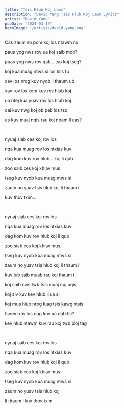```yaml
---
title: "Tsis Hlub Koj Lawm"
description: "David Yang Tsis Hlub Koj Lawm Lyrics"
artist: "David Yang"
pubDate: "2024-03-19"
heroImage: "/artists/david-yang.png"
---
```


Cas zaum no pom koj los ntawm no

paus yog nws rov ua koj saib mob?

puas yog nws rov qab... tso koj tseg?

koj kua muag ntws si los tsis tu

xav los nrog kuv nyob li thaum ub

xav rov los kom kuv rov hlub koj

ua ntej kua yuav rov los hlub koj

cai kuv nwg koj ob peb los tso

es kuv muaj nqis rau koj npam li cas?

<br />

nyuaj siab ces koj rov los

nqa kua muag rov los ntxias kuv

dag kom kuv rov hlub... koj li qub

zoo saib ces koj khiav mus

tseg kuv nyob kua muag ntws si

zaum no yuav tsis hlub koj li thaum i

kuv thov txim...

<br />

nyuaj siab ces koj rov los

nqa kua muag rov los ntxias kuv

dag kom kuv rov hlub koj li qub

zoo siab ces koj khiav mus

tseg kuv nyob kua muag ntws si

zaum no yuav tsis hlub koj li thaum i

kuv lub saib muab rau koj thaum i

koj saib nws twb tsis muaj nuj nqis

koj siv kuv kev hlub li ua si

koj mus hlub nrog luag tsis kawg ntsis

tseem rov los dag kuv ua dab tsi?

kev hlub ntawm kuv rau koj twb ploj tag

<br />

nyuaj saib ces koj rov los

nqa kua muag rov los ntxias kuv

dag kom kuv rov hlub koj li qub

zoo siab ces koj khiav mus

tseg kuv nyob kua muag ntws si

zaum no yuav tsis hlub koj

li thaum i kuv thov txim
